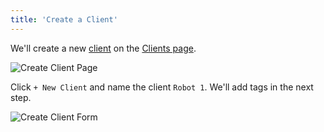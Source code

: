 ```yaml
---
title: 'Create a Client'
---
```


We'll create a new [client](/pages/vocabulary#client) on the 
[Clients page](https://configs.miruml.com/clients).

<Frame>
    <img 
        src="/images/getting-started/create-client-page.png" 
        alt="Create Client Page" 
    />
</Frame>

Click `+ New Client` and name the client `Robot 1`. We'll add tags in the next step.

<Frame>
    <img 
        src="/images/getting-started/create-client-form.png" 
        alt="Create Client Form" 
    />
</Frame>
